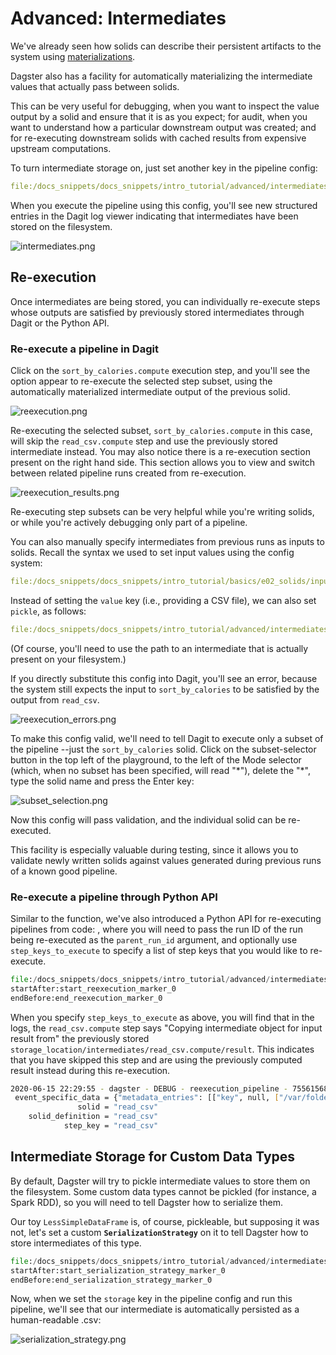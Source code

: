 
<DynamicMetaTags
  title="Advanced: Intermediates | Dagster"
  description="Dagster has a facility for automatically materializing the intermediate
values that actually pass between solids."
/>


# Advanced: Intermediates

<CodeReferenceLink filePath="examples/docs_snippets/docs_snippets/intro_tutorial/advanced/intermediates/" />

We've already seen how solids can describe their persistent artifacts to the
system using [materializations](/tutorial/advanced_materializations).

Dagster also has a facility for automatically materializing the intermediate
values that actually pass between solids.

This can be very useful for debugging, when you want to inspect the value
output by a solid and ensure that it is as you expect; for audit, when you
want to understand how a particular downstream output was created; and for
re-executing downstream solids with cached results from expensive upstream
computations.

To turn intermediate storage on, just set another key in the pipeline config:

```YAML literalinclude caption=intermediates.yaml emphasize-lines=6-7
file:/docs_snippets/docs_snippets/intro_tutorial/advanced/intermediates/intermediates.yaml
```

When you execute the pipeline using this config, you'll see new structured
entries in the Dagit log viewer indicating that intermediates have been stored
on the filesystem.

![intermediates.png](/assets/images/tutorial/intermediates.png)

## Re-execution

Once intermediates are being stored, you can individually re-execute
steps whose outputs are satisfied by previously stored intermediates through
Dagit or the Python API.

### Re-execute a pipeline in Dagit

Click on the `sort_by_calories.compute` execution step, and you'll see the
option appear to re-execute the selected step subset, using the automatically
materialized intermediate output of the previous solid.

![reexecution.png](/assets/images/tutorial/reexecution.png)

Re-executing the selected subset, `sort_by_calories.compute` in this case, will
skip the `read_csv.compute` step and use the previously stored intermediate
instead. You may also notice there is a re-execution section present on the
right hand side. This section allows you to view and switch between related
pipeline runs created from re-execution.

![reexecution_results.png](/assets/images/tutorial/reexecution_results.png)

Re-executing step subsets can be very helpful while you're writing solids, or
while you're actively debugging only part of a pipeline.

You can also manually specify intermediates from previous runs as inputs to
solids. Recall the syntax we used to set input values using the config system:

```YAML literalinclude caption=inputs_env.yaml
file:/docs_snippets/docs_snippets/intro_tutorial/basics/e02_solids/inputs_env.yaml
```

Instead of setting the `value` key (i.e., providing a CSV file), we can
also set `pickle`, as follows:

```YAML literalinclude caption=reexecution_env.yaml
file:/docs_snippets/docs_snippets/intro_tutorial/advanced/intermediates/reexecution_env.yaml
```

(Of course, you'll need to use the path to an intermediate that is actually
present on your filesystem.)

If you directly substitute this config into Dagit, you'll see an error,
because the system still expects the input to `sort_by_calories` to
be satisfied by the output from `read_csv`.

![reexecution_errors.png](/assets/images/tutorial/reexecution_errors.png)

To make this config valid, we'll need to tell Dagit to execute only a subset
of the pipeline --just the `sort_by_calories` solid. Click on the
subset-selector button in the top left of the playground, to the left of the
Mode selector (which, when no subset has been specified, will read "\*"),
delete the "\*", type the solid name and press the Enter key:

![subset_selection.png](/assets/images/tutorial/subset_selection.png)

Now this config will pass validation, and the individual solid can be
re-executed.

This facility is especially valuable during testing, since it allows you to
validate newly written solids against values generated during previous runs of
a known good pipeline.

### Re-execute a pipeline through Python API

Similar to the <PyObject module="dagster" object="execute_pipeline"
displayText="execute_pipeline()" /> function, we've also introduced a Python API
for re-executing pipelines from code: <PyObject module="dagster" object="reexecute_pipeline"
displayText="reexecute_pipeline()" />, where you will need to pass the run ID of
the run being re-executed as the `parent_run_id` argument, and optionally use
`step_keys_to_execute` to specify a list of step keys that you would like to
re-execute.

```python literalinclude showLines startLine=40 caption=reexecution.py
file:/docs_snippets/docs_snippets/intro_tutorial/advanced/intermediates/reexecution.py
startAfter:start_reexecution_marker_0
endBefore:end_reexecution_marker_0
```

When you specify `step_keys_to_execute` as above, you will find that in the logs,
the `read_csv.compute` step says "Copying intermediate object for input result from" the
previously stored `storage_location/intermediates/read_csv.compute/result`. This
indicates that you have skipped this step and are using the previously computed result
instead during this re-execution.

```bash
2020-06-15 22:29:55 - dagster - DEBUG - reexecution_pipeline - 75561568-1f1f-49ab-ab70-30460cc257ad - OBJECT_STORE_OPERATION - Copied intermediate object for input result from /var/folders/fz/klcrnttj13v_8cv3m6_4hlsh0000gn/T/tmpyx2oin8v/storage/9b6d2373-5570-4525-a8b5-257860ec2a6f/intermediates/read_csv.compute/result to /var/folders/fz/klcrnttj13v_8cv3m6_4hlsh0000gn/T/tmpyx2oin8v/storage/75561568-1f1f-49ab-ab70-30460cc257ad/intermediates/read_csv.compute/result
 event_specific_data = {"metadata_entries": [["key", null, ["/var/folders/fz/klcrnttj13v_8cv3m6_4hlsh0000gn/T/tmpyx2oin8v/storage/9b6d2373-5570-4525-a8b5-257860ec2a6f/intermediates/read_csv.compute/result"]]], "op": "CP_OBJECT", "value_name": "result"}
               solid = "read_csv"
    solid_definition = "read_csv"
            step_key = "read_csv"
```

## Intermediate Storage for Custom Data Types

By default, Dagster will try to pickle intermediate values to store them on
the filesystem. Some custom data types cannot be pickled (for instance, a
Spark RDD), so you will need to tell Dagster how to serialize them.

Our toy `LessSimpleDataFrame` is, of course, pickleable, but
supposing it was not, let's set a custom **`SerializationStrategy`** on
it to tell Dagster how to store intermediates of this type.

```python literalinclude showLines startLine=16 caption=serialization_strategy.py
file:/docs_snippets/docs_snippets/intro_tutorial/advanced/intermediates/serialization_strategy.py
startAfter:start_serialization_strategy_marker_0
endBefore:end_serialization_strategy_marker_0
```

Now, when we set the `storage` key in the pipeline config and run this
pipeline, we'll see that our intermediate is automatically persisted as a
human-readable .csv:

![serialization_strategy.png](/assets/images/tutorial/serialization_strategy.png)

<br />

<br />
